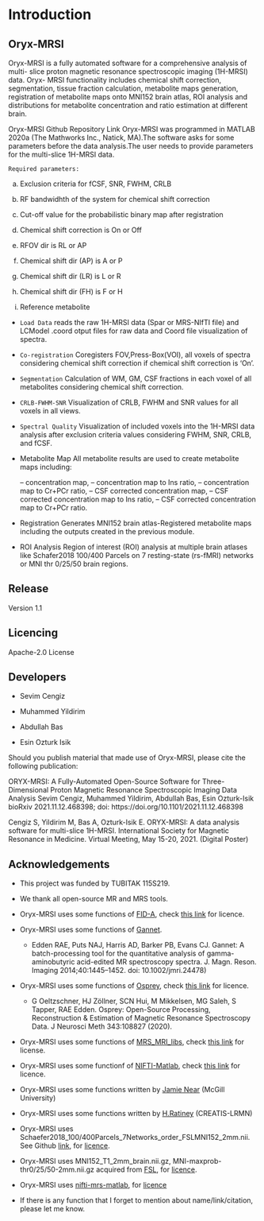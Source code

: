 # Introduction {#intro}

## Oryx-MRSI 

Oryx-MRSI is a fully automated software for a comprehensive analysis of multi- slice proton magnetic resonance spectroscopic imaging (1H-MRSI) data. Oryx- MRSI functionality includes chemical shift correction, segmentation, tissue fraction calculation, metabolite maps generation, registration of metabolite maps onto MNI152 brain atlas, ROI analysis and distributions for metabolite concentration and ratio estimation at different brain.

Oryx-MRSI Github Repository Link
Oryx-MRSI was programmed in MATLAB 2020a (The Mathworks Inc., Natick, MA).The software asks for some parameters before the data analysis.The user needs to provide parameters for the multi-slice 1H-MRSI data.

```Required parameters:```

a. Exclusion criteria for fCSF, SNR, FWHM, CRLB

b. RF bandwidhth of the system for chemical shift correction

c. Cut-off value for the probabilistic binary map after registration 

d. Chemical shift correction is On or Off

e. RFOV dir is RL or AP

f. Chemical shift dir (AP) is A or P 

g. Chemical shift dir (LR) is L or R 

h. Chemical shift dir (FH) is F or H 

i. Reference metabolite

- ```Load Data``` reads the raw 1H-MRSI data (Spar or MRS-NIfTI file) and LCModel .coord otput files for raw data and Coord file visualization of spectra.

- ```Co-registration``` Coregisters FOV,Press-Box(VOI), all voxels of spectra considering chemical shift correction if chemical shift correction is ‘On’.

- ```Segmentation``` Calculation of WM, GM, CSF fractions in each voxel of all metabolites considering chemical shift correction.

- ```CRLB-FWHM-SNR``` Visualization of CRLB, FWHM and SNR values for all voxels in all views.

- ```Spectral Quality``` Visualization of included voxels into the 1H-MRSI data analysis after exclusion criteria values considering FWHM, SNR, CRLB, and fCSF.

- Metabolite Map All metabolite results are used to create metabolite maps including:

    – concentration map,
    – concentration map to Ins ratio,
    – concentration map to Cr+PCr ratio,
    – CSF corrected concentration map,
    – CSF corrected concentration map to Ins ratio,
    – CSF corrected concentration map to Cr+PCr ratio.

- Registration Generates MNI152 brain atlas-Registered metabolite maps including the outputs created in the previous module.

- ROI Analysis Region of interest (ROI) analysis at multiple brain atlases like Schafer2018 100/400 Parcels on 7 resting-state (rs-fMRI) networks or MNI thr 0/25/50 brain regions.

## Release 

Version 1.1

## Licencing 

Apache-2.0 License

## Developers

- Sevim Cengiz

- Muhammed Yildirim

- Abdullah Bas

- Esin Ozturk Isik

Should you publish material that made use of Oryx-MRSI, please cite the following publication:

ORYX-MRSI: A Fully-Automated Open-Source Software for Three-Dimensional Proton Magnetic Resonance Spectroscopic Imaging Data Analysis
Sevim Cengiz, Muhammed Yildirim, Abdullah Bas, Esin Ozturk-Isik
bioRxiv 2021.11.12.468398; doi: https://doi.org/10.1101/2021.11.12.468398

Cengiz S, Yildirim M, Bas A, Ozturk-Isik E. ORYX-MRSI: A data analysis software for multi-slice 1H-MRSI. International Society for Magnetic Resonance in Medicine. Virtual Meeting, May 15-20, 2021.  (Digital Poster)


## Acknowledgements

- This project was funded by TUBITAK 115S219. 

- We thank all open-source MR and MRS tools.

- Oryx-MRSI uses some functions of [FID-A](https://github.com/CIC-methods/FID-A), check [this link](https://github.com/CIC-methods/FID-A/blob/master/LICENSE.txt) for licence.

- Oryx-MRSI uses some functions of [Gannet](https://github.com/richardedden/Gannet3.1).

    - Edden RAE, Puts NAJ, Harris AD, Barker PB, Evans CJ. Gannet: A batch-processing tool for the quantitative analysis of gamma-aminobutyric acid-edited MR      spectroscopy spectra. J. Magn. Reson. Imaging 2014;40:1445–1452. doi: 10.1002/jmri.24478)

- Oryx-MRSI uses some functions of [Osprey](https://github.com/schorschinho/osprey), check [this link](https://github.com/schorschinho/osprey/blob/develop/LICENSE.md) for licence.

    - G Oeltzschner, HJ Zöllner, SCN Hui, M Mikkelsen, MG Saleh, S Tapper, RAE Edden. Osprey: Open-Source Processing, Reconstruction & Estimation of Magnetic Resonance Spectroscopy Data. J Neurosci Meth 343:108827 (2020).

- Oryx-MRSI uses some functions of [MRS_MRI_libs](https://github.com/chenkonturek/MRS_MRI_libs), check [this link](https://github.com/chenkonturek/MRS_MRI_libs/blob/master/LICENSE) for license.

- Oryx-MRSI uses some functionf of [NIFTI-Matlab](https://github.com/NIFTI-Imaging/nifti_matlab), check [this link](https://github.com/NIFTI-Imaging/nifti_matlab/blob/master/license.txt) for licence.

- Oryx-MRSI uses some functions written by [Jamie Near](https://www.mcgill.ca/psychiatry/jamie-near) (McGill University)

- Oryx-MRSI uses some functions written by [H.Ratiney](https://www.creatis.insa-lyon.fr/site7/en/users/ratiney) (CREATIS-LRMN) 

- Oryx-MRSI uses Schaefer2018_100/400Parcels_7Networks_order_FSLMNI152_2mm.nii. See Github [link](https://github.com/ThomasYeoLab/Standalone_CBIG_fMRI_Preproc2016), for [licence](https://github.com/ThomasYeoLab/Standalone_CBIG_fMRI_Preproc2016/blob/master/LICENSE.md).

- Oryx-MRSI uses MNI152_T1_2mm_brain.nii.gz, MNI-maxprob-thr0/25/50-2mm.nii.gz acquired from [FSL](https://fsl.fmrib.ox.ac.uk/fsl/fslwiki/Atlases), for [licence](https://fsl.fmrib.ox.ac.uk/fsl/fslwiki/Licence). 

- Oryx-MRSI uses [nifti-mrs-matlab](https://github.com/schorschinho/nifti-mrs-matlab), for [licence](https://github.com/schorschinho/nifti-mrs-matlab/blob/main/LICENSE)

- If there is any function that I forget to mention about name/link/citation, please let me know.




